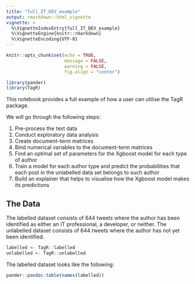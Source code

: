 ```yaml
---
title: "full_IT_DEV_example"
output: rmarkdown::html_vignette
vignette: >
  %\VignetteIndexEntry{full_IT_DEV_example}
  %\VignetteEngine{knitr::rmarkdown}
  %\VignetteEncoding{UTF-8}
---
```


```r
knitr::opts_chunk$set(echo = TRUE,
                      message = FALSE,
                      warning = FALSE,
                      fig.align = "center")
```

```r
library(pander)
library(TagR)
```

This notebook provides a full example of how a user can utilise the TagR package.

We will go through the following steps:

1. Pre-process the text data
1. Conduct exploratory data analysis
1. Create document-term matrices
1. Bind  numerical variables to the document-term matrices
1. Find an optimal set of parameters for the Xgboost model for each type of author
1. Train a model for each author type and predict the probabilities that each post in the unlabelled data set belongs to such author
1. Build an explainer that helps to visualise how the Xgboost model makes its predictions

## The Data

The labelled dataset consists of 644 tweets where the author has been identified as either an IT professional, a developer, or neither.
The unlabelled dataset consists of 644 tweets where the author has not yet been identified.

```r
labelled <- TagR::labelled
unlabelled <- TagR::unlabelled
```

The labelled dataset looks like the following:

```r
pander::pandoc.table(names(labelled))
```



